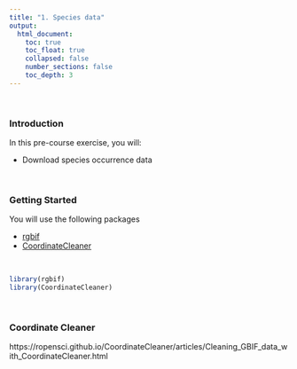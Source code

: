 ```yaml
---
title: "1. Species data"
output:
  html_document:
    toc: true
    toc_float: true
    collapsed: false
    number_sections: false
    toc_depth: 3
---
```


$~$

### Introduction

In this pre-course exercise, you will:

- Download species occurrence data

$~$

### Getting Started

You will use the following packages

- [rgbif](https://docs.ropensci.org/rgbif/index.html)
- [CoordinateCleaner](https://ropensci.github.io/CoordinateCleaner/)

$~$


```r
library(rgbif)
library(CoordinateCleaner)
```

$~$

### Coordinate Cleaner
https://ropensci.github.io/CoordinateCleaner/articles/Cleaning_GBIF_data_with_CoordinateCleaner.html
